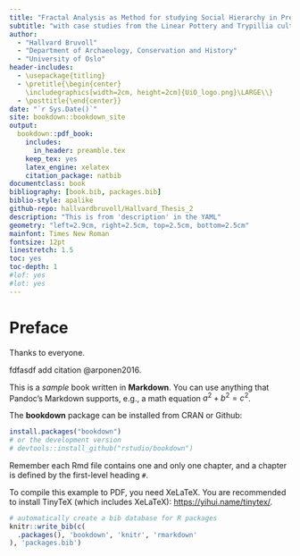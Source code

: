 ```yaml
---
title: "Fractal Analysis as Method for studying Social Hierarchy in Prehistoric Settlement Plans"
subtitle: "with case studies from the Linear Pottery and Trypillia cultures (5.500 - 3.500 cal. BCE)"
author: 
  - "Hallvard Bruvoll"
  - "Department of Archaeology, Conservation and History"
  - "University of Oslo"
header-includes:
  - \usepackage{titling}
  - \pretitle{\begin{center}
    \includegraphics[width=2cm, height=2cm]{UiO_logo.png}\LARGE\\}
  - \posttitle{\end{center}}
date: "`r Sys.Date()`"
site: bookdown::bookdown_site
output: 
  bookdown::pdf_book:
    includes:
      in_header: preamble.tex
    keep_tex: yes
    latex_engine: xelatex
    citation_package: natbib
documentclass: book
bibliography: [book.bib, packages.bib]
biblio-style: apalike
github-repo: hallvardbruvoll/Hallvard_Thesis_2
description: "This is from 'description' in the YAML"
geometry: "left=2.9cm, right=2.5cm, top=2.5cm, bottom=2.5cm"
mainfont: Times New Roman
fontsize: 12pt
linestretch: 1.5
toc: yes
toc-depth: 1
#lof: yes
#lot: yes
---
```


# Preface {-}

Thanks to everyone.

fdfasdf add citation @arponen2016.

This is a *sample* book written in **Markdown**. You can use anything that Pandoc's Markdown supports, e.g., a math equation $a^2 + b^2 = c^2$.

The **bookdown** package can be installed from CRAN or Github:

```r
install.packages("bookdown")
# or the development version
# devtools::install_github("rstudio/bookdown")
```

Remember each Rmd file contains one and only one chapter, and a chapter is defined by the first-level heading `#`.

To compile this example to PDF, you need XeLaTeX. You are recommended to install TinyTeX (which includes XeLaTeX): <https://yihui.name/tinytex/>.

```r
# automatically create a bib database for R packages
knitr::write_bib(c(
  .packages(), 'bookdown', 'knitr', 'rmarkdown'
), 'packages.bib')
```
